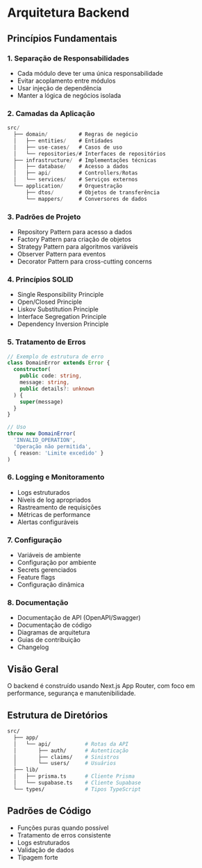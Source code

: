 # Arquitetura Backend

## Princípios Fundamentais

### 1. Separação de Responsabilidades
- Cada módulo deve ter uma única responsabilidade
- Evitar acoplamento entre módulos
- Usar injeção de dependência
- Manter a lógica de negócios isolada

### 2. Camadas da Aplicação
```typescript
src/
  ├── domain/          # Regras de negócio
  │   ├── entities/    # Entidades
  │   ├── use-cases/   # Casos de uso
  │   └── repositories/# Interfaces de repositórios
  ├── infrastructure/  # Implementações técnicas
  │   ├── database/    # Acesso a dados
  │   ├── api/         # Controllers/Rotas
  │   └── services/    # Serviços externos
  └── application/     # Orquestração
      ├── dtos/        # Objetos de transferência
      └── mappers/     # Conversores de dados
```

### 3. Padrões de Projeto
- Repository Pattern para acesso a dados
- Factory Pattern para criação de objetos
- Strategy Pattern para algoritmos variáveis
- Observer Pattern para eventos
- Decorator Pattern para cross-cutting concerns

### 4. Princípios SOLID
- Single Responsibility Principle
- Open/Closed Principle
- Liskov Substitution Principle
- Interface Segregation Principle
- Dependency Inversion Principle

### 5. Tratamento de Erros
```typescript
// Exemplo de estrutura de erro
class DomainError extends Error {
  constructor(
    public code: string,
    message: string,
    public details?: unknown
  ) {
    super(message)
  }
}

// Uso
throw new DomainError(
  'INVALID_OPERATION',
  'Operação não permitida',
  { reason: 'Limite excedido' }
)
```

### 6. Logging e Monitoramento
- Logs estruturados
- Níveis de log apropriados
- Rastreamento de requisições
- Métricas de performance
- Alertas configuráveis

### 7. Configuração
- Variáveis de ambiente
- Configuração por ambiente
- Secrets gerenciados
- Feature flags
- Configuração dinâmica

### 8. Documentação
- Documentação de API (OpenAPI/Swagger)
- Documentação de código
- Diagramas de arquitetura
- Guias de contribuição
- Changelog

## Visão Geral
O backend é construído usando Next.js App Router, com foco em performance, segurança e manutenibilidade.

## Estrutura de Diretórios
```bash
src/
  ├── app/
  │   └── api/           # Rotas da API
  │       ├── auth/      # Autenticação
  │       ├── claims/    # Sinistros
  │       └── users/     # Usuários
  ├── lib/
  │   ├── prisma.ts      # Cliente Prisma
  │   └── supabase.ts    # Cliente Supabase
  └── types/             # Tipos TypeScript
```

## Padrões de Código
- Funções puras quando possível
- Tratamento de erros consistente
- Logs estruturados
- Validação de dados
- Tipagem forte 